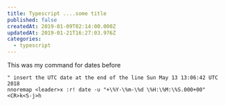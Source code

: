 ```yaml
---
title: Typescript ....some title
published: false
createdAt: 2019-01-09T02:14:00.000Z
updatedAt: 2019-01-21T16:27:03.976Z
categories:
  - typescript
---
```


This was my command for dates before

```
" insert the UTC date at the end of the line Sun May 13 13:06:42 UTC 2018
nnoremap <leader>x :r! date -u "+\%Y-\%m-\%d \%H:\%M:\%S.000+00"<CR>k<S-j>h
```
